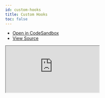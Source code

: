 ```yaml
---
id: custom-hooks
title: Custom Hooks
toc: false
---
```


- [Open in CodeSandbox](https://codesandbox.io/s/github/tannerlinsley/react-query/tree/master/examples/custom-hooks)
- [View Source](https://github.com/tannerlinsley/react-query/tree/master/examples/custom-hooks)

<iframe
  src="https://codesandbox.io/embed/github/tannerlinsley/react-query/tree/master/examples/custom-hooks?autoresize=1&fontsize=14&theme=dark"
  title="tannerlinsley/react-query: custom-hooks"
  sandbox="allow-forms allow-modals allow-popups allow-presentation allow-same-origin allow-scripts"
  style={{
    width: '100%',
    height: '80vh',
    border: '0',
    borderRadius: 8,
    overflow: 'hidden',
    position: 'static',
    zIndex: 0,
  }}
></iframe>
